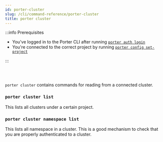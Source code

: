```yaml
---
id: porter-cluster
slug: /cli/command-reference/porter-cluster
title: porter cluster
---
```


:::info Prerequisites

- You've logged in to the Porter CLI after running [`porter auth login`](./porter-auth)
- You're connected to the correct project by running [`porter config set-project`](./porter-config)

:::

<br></br>

`porter cluster` contains commands for reading from a connected cluster.

### `porter cluster list`

This lists all clusters under a certain project.

### `porter cluster namespace list`

This lists all namespace in a cluster. This is a good mechanism to check that you are properly authenticated to a cluster.
